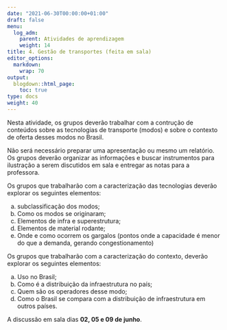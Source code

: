 ```yaml
---
date: "2021-06-30T00:00:00+01:00"
draft: false
menu:
  log_adm:
    parent: Atividades de aprendizagem
    weight: 14
title: 4. Gestão de transportes (feita em sala)
editor_options: 
  markdown: 
    wrap: 70
output: 
  blogdown::html_page:
    toc: true
type: docs
weight: 40
---
```


Nesta atividade, os grupos deverão trabalhar com a contrução de conteúdos sobre as tecnologias de transporte (modos) e sobre o contexto de oferta desses modos no Brasil. 

Não será necessário preparar uma apresentação ou mesmo um relatório. Os grupos deverão organizar as informações e buscar instrumentos para ilustração a serem discutidos em sala e entregar as notas para a professora.

Os grupos que trabalharão com a caracterização das tecnologias deverão explorar os seguintes elementos: 

a) subclassificação dos modos;   
b) Como os modos se originaram;   
c) Elementos de infra e superestrutura;   
d) Elementos de material rodante;   
e) Onde e como ocorrem os gargalos (pontos onde a capacidade é menor do que a demanda, gerando congestionamento)

Os grupos que trabalharão com a caracterização do contexto, deverão explorar os seguintes elementos: 

a) Uso no Brasil;
b) Como é a distribuição da infraestrutura no país;
c) Quem são os operadores desse modo;
d) Como o Brasil se compara com a distribuição de infraestrutura em outros países.

A discussão em sala dias **02, 05 e 09 de junho**. 
